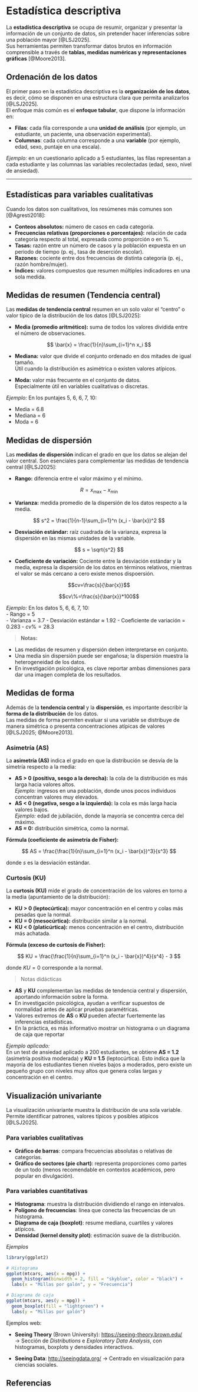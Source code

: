 # Estadística descriptiva

La **estadística descriptiva** se ocupa de resumir, organizar y presentar la información de un conjunto de datos, sin pretender hacer inferencias sobre una población mayor [@LSJ2025].  
Sus herramientas permiten transformar datos brutos en información comprensible a través de **tablas, medidas numéricas y representaciones gráficas** [@Moore2013].

## Ordenación de los datos

El primer paso en la estadística descriptiva es la **organización de los datos**, es decir, cómo se disponen en una estructura clara que permita analizarlos [@LSJ2025].  
El enfoque más común es el **enfoque tabular**, que dispone la información en:

- **Filas**: cada fila corresponde a una **unidad de análisis** (por ejemplo, un estudiante, un paciente, una observación experimental).  
- **Columnas**: cada columna corresponde a una **variable** (por ejemplo, edad, sexo, puntaje en una escala).  

*Ejemplo:* en un cuestionario aplicado a 5 estudiantes, las filas representan a cada estudiante y las columnas las variables recolectadas (edad, sexo, nivel de ansiedad).

---

## Estadísticas para variables cualitativas

Cuando los datos son cualitativos, los resúmenes más comunes son [@Agresti2018]:

- **Conteos absolutos:** número de casos en cada categoría.  
- **Frecuencias relativas (proporciones o porcentajes):** relación de cada categoría respecto al total, expresada como proporción o en %.  
- **Tasas:** razón entre un número de casos y la población expuesta en un periodo de tiempo (p. ej., tasa de deserción escolar).  
- **Razones:** cociente entre dos frecuencias de distinta categoría (p. ej., razón hombre/mujer).  
- **Índices:** valores compuestos que resumen múltiples indicadores en una sola medida.  

## Medidas de resumen (Tendencia central)

Las **medidas de tendencia central** resumen en un solo valor el “centro” o valor típico de la distribución de los datos [@LSJ2025]:

- **Media (promedio aritmético):** suma de todos los valores dividida entre el número de observaciones.  

$$
  \bar{x} = \frac{1}{n}\sum_{i=1}^n x_i
$$

- **Mediana:** valor que divide el conjunto ordenado en dos mitades de igual tamaño.  
  Útil cuando la distribución es asimétrica o existen valores atípicos.

- **Moda:** valor más frecuente en el conjunto de datos.  
  Especialmente útil en variables cualitativas o discretas.

*Ejemplo:* En los puntajes 5, 6, 6, 7, 10:  

- Media = 6.8  
- Mediana = 6  
- Moda = 6  

## Medidas de dispersión

Las **medidas de dispersión** indican el grado en que los datos se alejan del valor central. Son esenciales para complementar las medidas de tendencia central [@LSJ2025]:

- **Rango:** diferencia entre el valor máximo y el mínimo.  

$$
  R = x_{\max} - x_{\min}
$$

- **Varianza:** medida promedio de la dispersión de los datos respecto a la media.  

$$
  s^2 = \frac{1}{n-1}\sum_{i=1}^n (x_i - \bar{x})^2
$$

- **Desviación estándar:** raíz cuadrada de la varianza, expresa la dispersión en las mismas unidades de la variable.  

$$
  s = \sqrt{s^2}
$$

- **Coeficiente de variación:** Cociente entre la desviación estándar y la media, expresa la dispersión de los datos en términos relativos, mientras el valor se más cercano a cero existe menos dispoersión. 

$$cv=\frac{s}{\bar{x}}$$

$$cv\%=\frac{s}{\bar{x}}*100$$

*Ejemplo:* En los datos 5, 6, 6, 7, 10:  
- Rango = 5  
- Varianza = 3.7
- Desviación estándar ≈ 1.92
- Coeficiente de variación = 0.283
- $cv\%=28.3$

> **Notas:**  

- Las medidas de resumen y dispersión deben interpretarse en conjunto.  
- Una media sin dispersión puede ser engañosa; la dispersión muestra la heterogeneidad de los datos.  
- En investigación psicológica, es clave reportar ambas dimensiones para dar una imagen completa de los resultados.

## Medidas de forma

Además de la **tendencia central** y la **dispersión**, es importante describir la **forma de la distribución** de los datos.  
Las medidas de forma permiten evaluar si una variable se distribuye de manera simétrica o presenta concentraciones atípicas de valores [@LSJ2025; @Moore2013].

### Asimetría (AS)

La **asimetría (AS)** indica el grado en que la distribución se desvía de la simetría respecto a la media:

- **AS > 0 (positiva, sesgo a la derecha):** la cola de la distribución es más larga hacia valores altos.  
  *Ejemplo:* ingresos en una población, donde unos pocos individuos concentran valores muy elevados.  
- **AS < 0 (negativa, sesgo a la izquierda):** la cola es más larga hacia valores bajos.  
  *Ejemplo:* edad de jubilación, donde la mayoría se concentra cerca del máximo.  
- **AS ≈ 0:** distribución simétrica, como la normal.

**Fórmula (coeficiente de asimetría de Fisher):**

$$
AS = \frac{\frac{1}{n}\sum_{i=1}^n (x_i - \bar{x})^3}{s^3}
$$

donde $s$ es la desviación estándar.

### Curtosis (KU)

La **curtosis (KU)** mide el grado de concentración de los valores en torno a la media (apuntamiento de la distribución):

- **KU > 0 (leptocúrtica):** mayor concentración en el centro y colas más pesadas que la normal.  
- **KU = 0 (mesocúrtica):** distribución similar a la normal.  
- **KU < 0 (platicúrtica):** menos concentración en el centro, distribución más achatada.

**Fórmula (exceso de curtosis de Fisher):**

$$
KU = \frac{\frac{1}{n}\sum_{i=1}^n (x_i - \bar{x})^4}{s^4} - 3
$$

donde $KU = 0$ corresponde a la normal.

> Notas didácticas

- **AS** y **KU** complementan las medidas de tendencia central y dispersión, aportando información sobre la forma.  
- En investigación psicológica, ayudan a verificar supuestos de normalidad antes de aplicar pruebas paramétricas.  
- Valores extremos de **AS** o **KU** pueden afectar fuertemente las inferencias estadísticas. 
- En la práctica, es más informativo mostrar un histograma o un diagrama de caja que reportar

*Ejemplo aplicado:*  
En un test de ansiedad aplicado a 200 estudiantes, se obtiene **AS = 1.2** (asimetría positiva moderada) y **KU = 1.5** (leptocúrtica). Esto indica que la mayoría de los estudiantes tienen niveles bajos a moderados, pero existe un pequeño grupo con niveles muy altos que genera colas largas y concentración en el centro.

## Visualización univariante

La visualización univariante muestra la distribución de una sola variable.  
Permite identificar patrones, valores típicos y posibles atípicos [@LSJ2025].

### Para variables cualitativas
- **Gráfico de barras**: compara frecuencias absolutas o relativas de categorías.
- **Gráfico de sectores (pie chart)**: representa proporciones como partes de un todo (menos recomendable en contextos académicos, pero popular en divulgación).

### Para variables cuantitativas
- **Histograma**: muestra la distribución dividiendo el rango en intervalos.  
- **Polígono de frecuencias**: línea que conecta las frecuencias de un histograma.  
- **Diagrama de caja (boxplot)**: resume mediana, cuartiles y valores atípicos.  
- **Densidad (kernel density plot)**: estimación suave de la distribución.

*Ejemplos*

```r
library(ggplot2)

# Histograma
ggplot(mtcars, aes(x = mpg)) +
  geom_histogram(binwidth = 2, fill = "skyblue", color = "black") +
  labs(x = "Millas por galón", y = "Frecuencia")

# Diagrama de caja
ggplot(mtcars, aes(y = mpg)) +
  geom_boxplot(fill = "lightgreen") +
  labs(y = "Millas por galón")
```


Ejemplos web:

- **Seeing Theory** (Brown University): [https://seeing-theory.brown.edu/](https://seeing-theory.brown.edu/)  
  → Sección de *Distributions* e *Exploratory Data Analysis*, con histogramas, boxplots y densidades interactivos.

- **Seeing Data**: [http://seeingdata.org/](http://seeingdata.org/)
  → Centrado en visualización para ciencias sociales.
  
## Referencias

